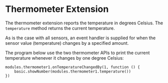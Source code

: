 # Thermometer Extension

The thermometer extension reports the temperature in degrees Celsius.
The `temperature` method returns the current temperature.

As is the case with all sensors, an event handler is supplied for when
the sensor value (temperature) changes by a specified amount.

The program below use the two thermometer APIs to print
the current temperature whenever it changes by one degree Celsius:

```blocks
modules.thermometer1.onTemperatureChangedBy(1, function () {
    basic.showNumber(modules.thermometer1.temperature())
})

```
